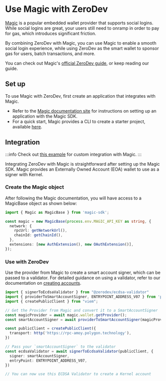 # Use Magic with ZeroDev

[Magic](https://magic.link/) is a popular embedded wallet provider that supports social logins. While social logins are great, your users still need to onramp in order to pay for gas, which introduces significant friction.

By combining ZeroDev with Magic, you can use Magic to enable a smooth social login experience, while using ZeroDev as the smart wallet to sponsor gas for users, batch transactions, and more.

You can check out Magic's [official ZeroDev guide](https://magic.link/docs/wallets/integrations/zerodev-account-abstraction), or keep reading our guide.

## Set up

To use Magic with ZeroDev, first create an application that integrates with Magic.

- Refer to the [Magic documentation site](https://magic.link/docs/home/welcome) for instructions on setting up an application with the Magic SDK.
- For a quick start, Magic provides a CLI to create a starter project, available [here](https://magic.link/docs/home/quickstart/cli).

## Integration

:::info
Check out [this example](https://github.com/zerodevapp/zerodev-signer-examples/tree/main/magic) for custom integration with Magic.
:::

Integrating ZeroDev with Magic is straightforward after setting up the Magic SDK. Magic provides an Externally Owned Account (EOA) wallet to use as a signer with Kernel.

### Create the Magic object

After following the Magic documentation, you will have access to a MagicBase object as shown below:

```typescript
import { Magic as MagicBase } from 'magic-sdk';

const magic = new MagicBase(process.env.MAGIC_API_KEY as string, {
  network: {
    rpcUrl: getNetworkUrl(),
    chainId: getChainId(),
  },
  extensions: [new AuthExtension(), new OAuthExtension()],
});
```

### Use with ZeroDev

Use the provider from Magic to create a smart account signer, which can be passed to a validator. For detailed guidance on using a validator, refer to our documentation on [creating accounts](/sdk/core-api/create-account#api).

```typescript
import { signerToEcdsaValidator } from "@zerodev/ecdsa-validator"
import { providerToSmartAccountSigner, ENTRYPOINT_ADDRESS_V07 } from 'permissionless';
import { createPublicClient } from "viem";

// Get the Provider from Magic and convert it to a SmartAccountSigner
const magicProvider = await magic.wallet.getProvider();
const smartAccountSigner = await providerToSmartAccountSigner(magicProvider);

const publicClient = createPublicClient({
  transport: http('https://rpc-amoy.polygon.technology'),
})

// Pass your `smartAccountSigner` to the validator
const ecdsaValidator = await signerToEcdsaValidator(publicClient, {
  signer: smartAccountSigner,
  entryPoint: ENTRYPOINT_ADDRESS_V07,
})

// You can now use this ECDSA Validator to create a Kernel account
```
